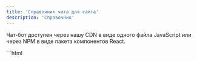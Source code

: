 ```yaml
---
title: 'Справочник чата для сайта'
description: 'Справочник'
---
```



Чат-бот доступен через нашу CDN в виде одного файла JavaScript или через NPM в виде пакета компонентов React.

<Tabs>
  <Tab title="HTML" >
    ```html
    <script type="module">
    import Chatbox from 'https://cdn.jsdelivr.net/npm/@gptbotschat/embeds@latest/dist/chatbox/index.js';

    Chatbox.initBubble({
    agentId: 'YOUR_AGENT_ID',
    });

    </script>

`````
  </Tab>
  <Tab title="React" >
    <ToDoDoc />
  </Tab>
</Tabs>

## Attributes / Props

<Tabs>
  <Tab title="HTML" >
    ```html
    <script type="module">
  import Chatbox from 'https://cdn.jsdelivr.net/npm/@gptbotschat/embeds@latest/dist/chatbox/index.js';

Chatbox.initBubble({
agentId: 'YOUR_AGENT_ID',

    // Если указано, будет создан контакт для пользователя и свяжется с ним в беседе.
    contact: {
    firstName: 'Иван',
    lastName: 'Иванов',
    email: 'ivan@email.com',
    phoneNumber: '+79161187386',
    userId: '42424242',
    },
    // Переопределить начальные сообщения
    initialMessages: [
    'Привет, чем сегодня займемся?',
    'Как я могу к тебе обращаться?',
    ],
    // Предоставленный контекст будет добавлен к системному промту агента.
    context: "Пользователь, с которым вы разговариваете, — Иван. Начни с приветствия по имени.",

});

</script>
    ```
  </Tab>
  <Tab title="React" >
    <ToDoDoc />
  </Tab>
</Tabs>

<ParamField path="agentId" type="string" required>
  ID агента
</ParamField>
<ParamField path="contact" type="string">
  <Expandable title="properties">
    <ResponseField name="firstName" type="string">
    Имя
    </ResponseField>

    <ResponseField name="lastName" type="string">
      Фамилия
    </ResponseField>
    <ResponseField name="email" type="string">
      Электронная почта
    </ResponseField>
    <ResponseField name="phoneNumber" type="string">
      Телефон
    </ResponseField>
    <ResponseField name="userId" type="string">
      ID пользователя
    </ResponseField>

  </Expandable>
</ParamField>

<ParamField path="initialMessages" type="string array">
  Начальное сообщение Агента
</ParamField>

<ParamField path="context" type="string">
  Дополнительный контекст, который будет добавлен к системному промту Агента.
</ParamField>

## Методы

<ParamField path="open" type="bubble widget only">
Открыть чат для сайта
```js
const widget = await Chatbox.initBubble({
  agentId: 'YOUR_AGENT_ID',
})

widget.open()

````
</ParamField>

<ParamField path="close"   type="bubble widget only">
  Закрыть чат для сайта
  ```js
  const widget = await Chatbox.initBubble({
    agentId: 'YOUR_AGENT_ID',
  })

  widget.close()
```

</ParamField>

<ParamField path="toggle"  type="bubble widget only">

```js Toggle Bubble Chatbox
const widget = await Chatbox.initBubble({
  agentId: 'YOUR_AGENT_ID',
})

widget.toggle()
```
</ParamField>
`````
